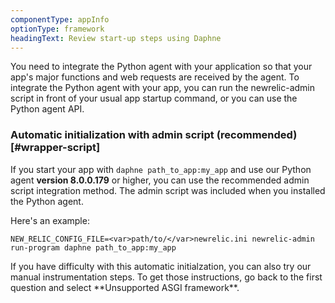 ```yaml
---
componentType: appInfo
optionType: framework
headingText: Review start-up steps using Daphne
---
```


You need to integrate the Python agent with your application so that your app's major functions and web requests are received by the agent. To integrate the Python agent with your app, you can run the newrelic-admin script in front of your usual app startup command, or you can use the Python agent API.

### Automatic initialization with admin script (recommended) [#wrapper-script]

If you start your app with `daphne path_to_app:my_app` and use our Python agent **version 8.0.0.179** or higher, you can use the recommended admin script integration method. The admin script was included when you installed the Python agent.

Here's an example:

```
NEW_RELIC_CONFIG_FILE=<var>path/to/</var>newrelic.ini newrelic-admin run-program daphne path_to_app:my_app
```

<Callout variant="tip">
  If you have difficulty with this automatic initialzation, you can also try our manual instrumentation steps. To get those instructions, go back to the first question and select **Unsupported ASGI framework**.
</Callout>

